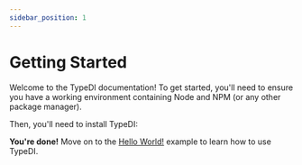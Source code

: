 ```yaml
---
sidebar_position: 1
---
```



# Getting Started

Welcome to the TypeDI documentation! To get started, you'll need to ensure you have a working
environment containing Node and NPM (or any other package manager).

Then, you'll need to install TypeDI:

<NPMInstallBlock packageName="@typed-inject/injector" />

**You're done!** Move on to the [Hello World!](./examples/hello-world) example to learn how to use TypeDI.
